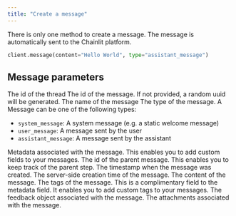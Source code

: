 ```yaml
---
title: "Create a message"
---
```


There is only one method to create a message. The message is automatically sent to the Chainlit platform.

```python
client.message(content="Hello World", type="assistant_message")
```

## Message parameters

<ParamField path="thread_id" type="string" required>
  The id of the thread
</ParamField>

<ParamField path="id" type="string">
  The id of the message. If not provided, a random uuid will be generated.
</ParamField>

<ParamField path="name" type="string">
  The name of the message
</ParamField>

<ParamField path="type" type="MessageStepType" default="undefined">
  The type of the message. A Message can be one of the following types:

- `system_message`: A system message (e.g. a static welcome message)
- `user_message`: A message sent by the user
- `assistant_message`: A message sent by the assistant
</ParamField>

<ParamField path="metadata" type="dict" default="{}">
  Metadata associated with the message. This enables you to add custom fields to your messages.
</ParamField>

<ParamField path="parent_id" type="string">
  The id of the parent message. This enables you to keep track of the parent step.
</ParamField>

<ParamField path="timestamp" type="string">
  The timestamp when the message was created.
</ParamField>

<ParamField path="created_at" type="string">
  The server-side creation time of the message.
</ParamField>

<ParamField path="content" type="string">
  The content of the message.
</ParamField>

<ParamField path="tags" type="List[str]" default="[]">
  The tags of the message. This is a complimentary field to the metadata field. It enables you to add custom tags to your messages.
</ParamField>

<ParamField path="feedback" type="Feedback">
  The feedback object associated with the message.
</ParamField>

<ParamField path="attachments" type="List[Attachment]" default="[]">
  The attachments associated with the message.
</ParamField>